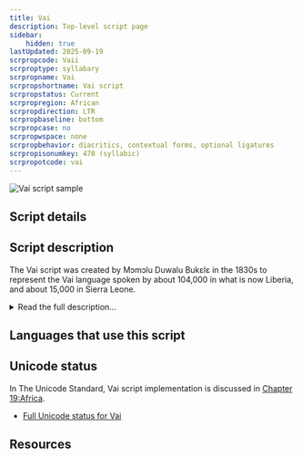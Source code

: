 ```yaml
---
title: Vai
description: Top-level script page
sidebar:
    hidden: true
lastUpdated: 2025-09-19
scrpropcode: Vaii
scrproptype: syllabary
scrpropname: Vai
scrpropshortname: Vai script
scrpropstatus: Current
scrpropregion: African
scrpropdirection: LTR
scrpropbaseline: bottom
scrpropcase: no
scrpropwspace: none
scrpropbehavior: diacritics, contextual forms, optional ligatures
scrpropisonumkey: 470 (syllabic)
scrpropotcode: vai
---
```



![Vai script sample](../images/vaii-sample.png "From the Universal Declaration of Human Rights in Vai.")

## Script details

<ScriptDetails />

## Script description

The Vai script was created by Mɔmɔlu Duwalu Bukɛlɛ in the 1830s to represent the Vai language spoken by about 104,000 in what is now Liberia, and about 15,000 in Sierra Leone.

<details>
<summary>Read the full description...</summary>Tradition states that, while Bukɛlɛ was working as a messenger on a Portuguese ship, he became curious about the written messages he carried, which enabled the recipients to understand the captain's wishes without hearing his spoken words. When he returned home, he had a dream in which a tall white man revealed a number of symbols which could be used to write the Vai language. Upon waking, he wrote these symbols down.

An alternative theory proposes that the Vai syllabary was influenced by the Cherokee syllabary, to which it bears remarkable similarities. After the creation of the Cherokee syllabary in the early 1800s a number of Cherokee emigrated to West Africa. One particular Cherokee man, Austin Curtis, married into an influential family and became a chief himself. It is proposed that he might have contributed to the creation of the Vai script and influenced its form.

In the 1960s Momolu Massaquoi at the University of Liberia proposed further minor modifications to some characters, to enable every legitimate syllable to be represented, and, largely as a result of his efforts and those of August Klingenheben, in 1962 the script was standardised.

The script comprises 212 symbols, with every syllable in use being represented by a unique character. Forty or fifty of these characters are in much wider use than the others; many literates in fact find fifty characters adequate for their purposes. Although some glyphs representing a common place of articulation are related, there is no referable derivation of form or predictable application of diacritics. Tone is not represented, although Vai is a tonal language.

The script is a moraic syllabary. That is to say, rather then each symbol expressing one syllable, each symbol expresses one mora. The spoken language adheres to a strict (C)V(N) pattern, and the script reflects this. CV syllables containing a short vowel are monomoraic and written with a single character, and those containing a long vowel or diphthong are bimoraic and written with two characters. Closed CVN syllables are also bimoraic and written with two characters, as the nasal itself constitutes a mora. It should be mentioned that there is some variation in the way long vowels and diphthongs are syllabified, and therefore written/spelled.

Vai is written from left to right, but it is suggested that at one time it was also written from right to left or vertically from top to bottom. Vai-style numerals were proposed in the 1920s, but these were not popular and have never been widely attested. The 1962 Standard used a system of Vai punctuation, which is still used, but in combination with Latin punctuation according to personal preference. Older texts also attest to a set of logograms, although only two of these are still in use. Texts are currently published with breaks between words.

Bukɛlɛ established schools throughout the Vai-speaking region to propagate his script, and literacy became widespread; by 1899 most of the Vai were said to be literate. During the C20th a lengthy manuscript was published, detailing clan histories, Biblical and Qur'anic translations, and folktales. There continues to be a market for Vai literature; The Institute for Liberian Languages publishes in the script. It is also widely used in commerce, as well as for newspapers, tombstones and in traditional rituals.
</details>

## Languages that use this script

<WsList script='Vaii' wsMax='5' />

## Unicode status

In The Unicode Standard, Vai script implementation is discussed in [Chapter 19:Africa](https://www.unicode.org/versions/latest/core-spec/chapter-19/#G18604).

- [Full Unicode status for Vai](/scrlang/unicode/vaii-unicode)



## Resources

<ScriptResources detailSummary='seemore' />

